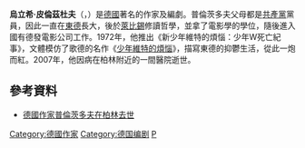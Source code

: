 {{Infobox writer <!-- for more information see [[:Template:Infobox_writer/doc|:Template:Infobox writer/doc]] -->
| name =烏立希·皮倫茲杜夫
| image =Ulrich Plenzdorf (1993) by Guenter Prust.jpg
| imagesize =
| caption =
| pseudonym =
| birth_name =
| birth_date = 1934年10月26日
| birth_place =[[柏林|柏林]]
| death_date = 2007年8月9日
| death_place =[[柏林|柏林]]
| occupation = [[作家|作家]]、[[編劇|編劇]]
| nationality = 
| period =
| genre =
| movement =
| notableworks =
| influences =
| influenced =
| website =
}}
'''烏立希·皮倫茲杜夫'''（{{lang-de|Ulrich Plenzdorf}}，{{bd|1934年|10月26日|2007年|8月9日}}）是[[德國|德國]]著名的作家及編劇。普倫茨多夫父母都是[[共產黨|共產黨]]黨員，因此一直在[[東德|東德]]長大，後於[[萊比錫|萊比錫]]修讀哲學，並拿了電影學的學位，隨後進入國有德發電影公司工作。1972年，他推出《新少年維特的煩惱：少年W死亡紀事》，文體模仿了歌德的名作《[[少年維特的煩惱|少年維特的煩惱]]》，描寫東德的抑鬱生活，從此一炮而紅。2007年，他因病在柏林附近的一間醫院逝世。

==參考資料==
*[https://web.archive.org/web/20140330185837/http://www.publishing.com.hk/pubnews/NewsDetail.asp?NewsID=20070817101 德國作家普倫茨多夫在柏林去世]

{{Authority control}}
{{DEFAULTSORT:Plenzdorf, Ulrich}}
[[Category:德國作家|Category:德國作家]]
[[Category:德国编剧|Category:德国编剧]]
[[Category:萊比錫大學校友|P]]